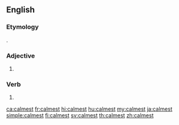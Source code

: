 ==English==

===Etymology===
{{suffix|calm|est|lang=en}}.

===Adjective===
{{head|en|adjective superlative form}}

# {{en-superlative of|calm}}

===Verb===
{{head|en|verb form}}

# {{en-archaic second-person singular of|calm|lang=en}}

[[ca:calmest]]
[[fr:calmest]]
[[hi:calmest]]
[[hu:calmest]]
[[my:calmest]]
[[ja:calmest]]
[[simple:calmest]]
[[fi:calmest]]
[[sv:calmest]]
[[th:calmest]]
[[zh:calmest]]